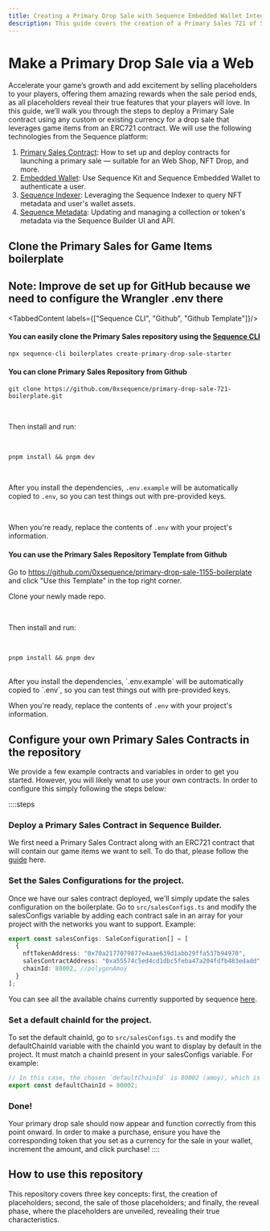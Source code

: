 ```yaml
---
title: Creating a Primary Drop Sale with Sequence Embedded Wallet Integration
description: This guide covers the creation of a Primary Sales 721 of Sequence. It includes steps for create sales contract, create nft contract, create collection, create placeholders, reveal placeholders, wallet authentication, purchase and mint.
---
```



# Make a Primary Drop Sale via a Web

Accelerate your game’s growth and add excitement by selling placeholders to your players, offering them amazing rewards when the sale period ends, as all placeholders reveal their true features that your players will love. In this guide, we’ll walk you through the steps to deploy a Primary Sale contract using any custom or existing currency for a drop sale that leverages game items from an ERC721 contract. We will use the following technologies from the Sequence platform:

1. [Primary Sales Contract](/solutions/collectibles/contracts/deploy-primary-sales-contract/): How to set up and deploy contracts for launching a primary sale — suitable for an Web Shop, NFT Drop, and more.
2. [Embedded Wallet](/solutions/wallets/embedded-wallet/overview): Use Sequence Kit and Sequence Embedded Wallet to authenticate a user.
3. [Sequence Indexer](solutions/builder/indexer): Leveraging the Sequence Indexer to query NFT metadata and user's wallet assets.
4. [Sequence Metadata](/solutions/builder/collections): Updating and managing a collection or token's metadata via the Sequence Builder UI and API.

## Clone the Primary Sales for Game Items boilerplate
## Note: Improve de set up for GitHub because we need to configure the Wrangler .env there

<TabbedContent labels={["Sequence CLI", "Github", "Github Template"]}/>

<div className="tabbed-content__content">

#### You can easily clone the Primary Sales repository using the [Sequence CLI](https://github.com/0xsequence/sequence-cli/)

```bash
npx sequence-cli boilerplates create-primary-drop-sale-starter
```

</div>
<div className="tabbed-content__content">

#### You can clone Primary Sales Repository from Github

```shell
git clone https://github.com/0xsequence/primary-drop-sale-721-boilerplate.git
```

<br/>

Then install and run:

<br/>

```shell
pnpm install && pnpm dev
```

<br/>

After you install the dependencies, `.env.example` will be automatically copied to `.env`, so you can test things out with pre-provided keys.

<br/>

When you're ready, replace the contents of `.env` with your project's information.

</div>
<div className="tabbed-content__content">

#### You can use the Primary Sales Repository Template from Github

Go to https://github.com/0xsequence/primary-drop-sale-1155-boilerplate and click "Use this Template" in the top right corner.
<br/>

Clone your newly made repo.

<br/>

Then install and run:

<br/>

```shell
pnpm install && pnpm dev
```

<br/>
After you install the dependencies, `.env.example` will be automatically copied to `.env`, so you can test things out with pre-provided keys.
<br/>

When you're ready, replace the contents of `.env` with your project's information.

</div>


## Configure your own Primary Sales Contracts in the repository

We provide a few example contracts and variables in order to get you started. However, you will likely wnat to use your own contracts. In order to configure this simply following the steps below:

::::steps
### Deploy a Primary Sales Contract in Sequence Builder.

We first need a Primary Sales Contract along with an ERC721 contract that will contain our game items we want to sell. To do that, please follow the [guide](/solutions/collectibles/contracts/deploy-primary-sales-contract) here.

### Set the Sales Configurations for the project.

Once we have our sales contract deployed, we'll simply update the sales configuration on the boilerplate. Go to `src/salesConfigs.ts` and modify the salesConfigs variable by adding each contract sale in an array for your project with the networks you want to support. Example:

```ts
export const salesConfigs: SaleConfiguration[] = [
  {
    nftTokenAddress: "0x70a2177079877e4aae639d1abb29ffa537b94970",
    salesContractAddress: "0xa55574c5ed4cd1dbc5feba47a204fdfb483edadd",
    chainId: 80002, //polygonAmoy
  }
];
```

<Callout type="info">
  You can see all the available chains currently supported by sequence <a href="/solutions/technical-references/chain-support" target="_blank" rel="noopener noreferrer" style={{ fontWeight: 700 }}>here</a>.
</Callout>

### Set a default chainId for the project.

To set the default chainId, go to `src/salesConfigs.ts` and modify the defaultChainId variable with the chainId you want to display by default in the project. It must match a chainId present in your salesConfigs variable. For example:

```ts
// In this case, the chosen `defaultChainId` is 80002 (amoy), which is present in the previously declared `salesConfigs` variable.
export const defaultChainId = 80002;
```

### Done!

Your primary drop sale should now appear and function correctly from this point onward. In order to make a purchase, ensure you have the corresponding token that you set as a currency for the sale in your wallet, increment the amount, and click purchase!
::::

## How to use this repository

This repository covers three key concepts: first, the creation of placeholders; second, the sale of those placeholders; and finally, the reveal phase, where the placeholders are unveiled, revealing their true characteristics.